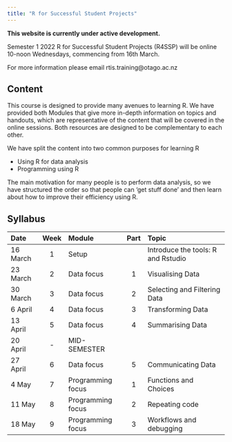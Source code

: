 ```yaml
---
title: "R for Successful Student Projects"
---
```


**This website is currently under active development.**


Semester 1 2022 R for Successful Student Projects (R4SSP) will be online 10-noon Wednesdays, commencing from 16th March.


For more information please email rtis.training@otago.ac.nz

## Content

This course is designed to provide many avenues to learning R. We have provided both Modules that give more in-depth information on topics and handouts, which are representative of the content that will be covered in the online sessions. Both resources are designed to be complementary to each other.

We have split the content into two common purposes for learning R

- Using R for data analysis
- Programming using R

The main motivation for many people is to perform data analysis, so we have structured the order so that people can 'get stuff done' and then learn about how to improve their efficiency using R.


## Syllabus

Date | Week | Module | Part | Topic 
:--|:-:|:-|:-:|:--
16 March | 1 | Setup | | Introduce the tools: R and Rstudio 
23 March | 2 | Data focus |1 | Visualising Data 
30 March | 3 | Data focus |2 | Selecting and Filtering Data
6 April | 4 | Data focus |3 | Transforming Data 
13 April | 5 | Data focus |4 | Summarising Data 
20 April | - | MID-SEMESTER | |
27 April | 6 | Data focus |5 | Communicating Data
4 May | 7 | Programming focus | 1 | Functions and Choices
11 May | 8 | Programming focus | 2 | Repeating code
18 May | 9 | Programming focus | 3 | Workflows and debugging 


